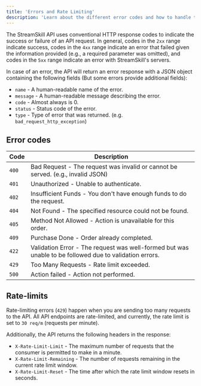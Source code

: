 ```yaml
---
title: 'Errors and Rate Limiting'
description: 'Learn about the different error codes and how to handle them'
---
```


The StreamSkill API uses conventional HTTP response codes to indicate the success or failure of an API request. In general, codes in the `2xx` range indicate success, codes in the `4xx` range indicate an error that failed given the information provided (e.g., a required parameter was omitted), and codes in the `5xx` range indicate an error with StreamSkill's servers.

In case of an error, the API will return an error response with a JSON object containing the following fields
(But some errors provide additional fields):
- `name` - A human-readable name of the error.
- `message` - A human-readable message describing the error.
- `code` - Almost always is 0.
- `status` - Status code of the error.
- `type` - Type of error that was returned. (e.g. `bad_request_http_exception`)

## Error codes

| Code  | Description                                                                                            |
|-------|--------------------------------------------------------------------------------------------------------|
| `400` | Bad Request - The request was invalid or cannot be served. (e.g., invalid JSON)                        |
| `401` | Unauthorized - Unable to authenticate.                                                                 |
| `402` | Insufficient Funds - You don't have enough funds to do the request.                                    |
| `404` | Not Found - The specified resource could not be found.                                                 |
| `405` | Method Not Allowed - Action is unavailable for this order.                                             |
| `409` | Purchase Done - Order already completed.                                                               |
| `422` | Validation Error - The request was well-formed but was unable to be followed due to validation errors. |
| `429` | Too Many Requests - Rate limit exceeded.                                                               |
| `500` | Action failed - Action not performed.                                                                  |


## Rate-limits

Rate-limiting errors (`429`) happen when you are sending too many requests to the API.
All API endpoints are rate-limited, and currently, the rate limit is set to `30 req/m` (requests per minute).

Additionally, the API returns the following headers in the response:
- `X-Rate-Limit-Limit` - The maximum number of requests that the consumer is permitted to make in a minute.
- `X-Rate-Limit-Remaining` - The number of requests remaining in the current rate limit window.
- `X-Rate-Limit-Reset` - The time after which the rate limit window resets in seconds.